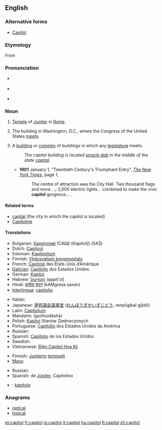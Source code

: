 {{also|Capitol}}
==English==

===Alternative forms===
* {{sense|Washington D.C. building for U.S. Congress}} [[Capitol]] {{italbrac|usually capitalized}}

===Etymology===
From {{etyl|la}} {{term|lang=la|capitolium|capitōlium}}

===Pronunciation===
* {{a|UK}} {{IPA|/ˈkæp.ɪ.təl/}}
* {{a|US}} {{IPA|[ˈkæpɨɾəɫ]}}
* {{homophones|capital}}

===Noun===
{{en-noun}}

# [[temple|Temple]] of [[Jupiter]] in [[Rome]].
# {{rare|_|as lowercase}} The building in Washington, D.C., where the Congress of the United States [[meet]]s.
# A [[building]] or [[complex]] of buildings in which any [[legislature]] meets.
#: ''The capitol building is located [[smack-dab]] in the middle of the state [[capital]].''
#* '''1901''' January 1, "Twentieth Century's Triumphant Entry", ''[[w:The New York Times|The New York Times]]'', page 1,<!--confirmed on microfilm-->
#*: The centre<!--sic--> of attraction was the City Hall. Two thousand flags and more&nbsp;...; 2,000 electric lights... combined to make the civic '''capitol''' gorgeous...&nbsp;.

====Related terms====
* [[capital]] (the city in which the capitol is located)
* [[Capitoline]]

====Translations====
{{trans-top|the building in Washington, D.C., where the Congress of the United States meets}}
* Bulgarian: [[Капитолий]] (САЩ) (Kapitolij) (SAŜ)
* Dutch: [[Capitool]]
* Estonian: [[Kapitoolium]]
* Finnish: [[Yhdysvaltain kongressitalo]]
* French: [[Capitole]] des États-Unis d’Amérique {{m}}
* [[Galician]]: [[Capitolio]] dos Estados Unidos {{m}}
* German: [[Kapitol]] {{n}}
* Hebrew: [[הקפיטול]] (qapit'ol)
* Hindi: [[कांग्रेस सदन]] (kAMgresa saxan) {{m}}
* [[Interlingua]]: [[capitolio]]
{{trans-mid}}
* Italian: {{t-|it|Campidoglio|m}}
* Japanese: [[連邦議会議事堂]] ([[れんぽうぎかいぎじどう]], renpōgikai gijidō)
* Latin: [[Capitolium]] {{n}}
* Mandarin: {{zh-ts|國會大廈|国会大厦}} (guóhuìdàshà)
* Polish: [[Kapitol]] Stanów Zjednoczonych
* Portuguese: [[Capitólio]] dos Estados Unidos da América {{m}}
* Russian: {{t|ru|Капитолий|m|sc=Cyrl|tr=Kapitólij|alt=Капито́лий}}
* Spanish: [[Capitolio]] de los Estados Unidos {{m}}
* Swedish: {{t|sv|Kapitolium}}
* Vietnamese: [[Điện Capitol Hoa Kỳ]]
{{trans-bottom}}

{{trans-top|temple of Jupiter in Rome}}
* Finnish: [[Jupiter]]in [[temppeli]]
* [[Manx]]: {{t|gv|Çhiamble Yupiter|m}}
{{trans-mid}}
* Russian: {{t|ru|Капитолий|m|sc=Cyrl|tr=Kapitólij|alt=Капито́лий}}
* Spanish: {{t+|es|templo|alt=Templo}} de [[Júpiter]], Capitolino
{{trans-bottom}}

{{checktrans-top}}
* {{ttbc|eo}}: [[kapitolo]]
{{trans-mid}}
{{trans-bottom}}

===Anagrams===
* [[optical#English|optical]]
* [[topical#English|topical]]

[[et:capitol]]
[[fr:capitol]]
[[io:capitol]]
[[it:capitol]]
[[hu:capitol]]
[[fi:capitol]]
[[zh:capitol]]